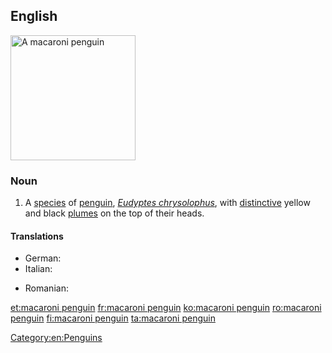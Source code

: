 ==English==
[[Image:Macaroni (js)1.jpg|200px|thumb|right|A macaroni penguin]]
{{wikipedia}}
{{wikispecies|Eudyptes chrysolophus}}

===Noun===
{{en-noun|head=[[macaroni]] [[penguin]]}}

# A [[species]] of [[penguin]], ''[[Eudyptes chrysolophus]]'', with [[distinctive]] yellow and black [[plume]]s on the top of their heads. 

====Translations====
{{trans-top|''Eudyptes chrysolophus''}}
* German: {{t+|de|Goldschopfpinguin|m}}
* Italian: {{t|it|pinguino macaroni|m}}
{{trans-mid}}
* Romanian: {{t|ro|pinguinul macaroni|m}}
{{trans-bottom}}

[[Category:en:Penguins]]

[[et:macaroni penguin]]
[[fr:macaroni penguin]]
[[ko:macaroni penguin]]
[[ro:macaroni penguin]]
[[fi:macaroni penguin]]
[[ta:macaroni penguin]]